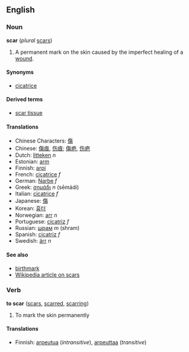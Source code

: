 ==English==
===Noun===
'''scar''' (''plural'' [[scars]])

#A permanent mark on the skin caused by the imperfect healing of a [[wound]].

====Synonyms====
*[[cicatrice]]

====Derived terms====
*[[scar tissue]]

====Translations====
*Chinese Characters: [[傷]]
*Chinese: [[傷痕]], [[伤痕]]; [[傷疤]], [[伤疤]]
*Dutch: [[litteken]] ''n''
*Estonian: [[arm#Estonian|arm]]
*Finnish: [[arpi]]
*French: [[cicatrice#French|cicatrice]] ''f''
*German: [[Narbe]] ''f''
*Greek: [[σημάδι]] ''n'' (sēmádi)
*Italian: [[cicatrice#Italian|cicatrice]] ''f''
*Japanese: [[傷]]
*Korean: [[흉터]]
*Norwegian: [[arr]] ''n''
*Portuguese: [[cicatriz]] ''f''
*Russian: [[шрам]] ''m'' (shram)
*Spanish: [[cicatriz]] ''f''
*Swedish: [[ärr]] ''n''

====See also====
*[[birthmark]]
*[[w:scar|Wikipedia article on scars]]

===Verb===
'''to scar''' ([[scars]], [[scarred]], [[scarring]])

# To mark the skin permanently

====Translations====
*Finnish: [[arpeutua]] (''intransitive''), [[arpeuttaa]] (''transitive'')